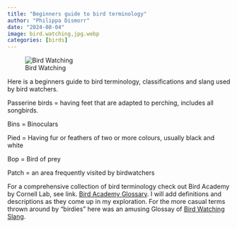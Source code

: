 ```yaml
---
title: "Beginners guide to bird terminology"
author: "Philippa Dismorr"
date: "2024-08-04"
image: bird.watching,jpg.webp
categories: [birds]
---
```


![Bird Watching](bird.watching,jpg.webp)  

Here is a beginners guide to bird terminology, classifications and slang used by bird watchers. 

Passerine birds = having feet that are adapted to perching, includes all songbirds.

Bins = Binoculars 

Pied = Having fur or feathers of two or more colours, usually black and white

Bop = Bird of prey

Patch = an area frequently visited by birdwatchers

For a comprehensive collection of bird terminology check out Bird Academy by Cornell Lab, see link. [Bird Academy Glossary](https://academy.allaboutbirds.org/bird-academys-a-to-z-glossary-of-bird-terms/). I will add definitions and descriptions as they come up in my exploration. For the more casual terms thrown around by "birdies" here was an amusing Glossay of [Bird Watching Slang](https://birding-world.com/glossary-birdwatching-slang/). 


